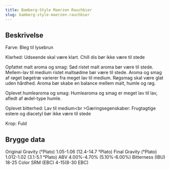 ```yaml
---
title: Bamberg-Style Maerzen Rauchbier
slug: bamberg-style-maerzen-rauchbier
---
```


## Beskrivelse
Farve: Bleg til lysebrun

Klarhed: Udseende skal være klart. Chill dis bør ikke være til stede

Opfattet malt aroma og smag: Sød ristet malt aroma bør være til stede. Mellem-lav til medium ristet maltsødme bør være til stede. Aroma og smag af røget bøgetræ varierer fra meget lav til medium. Røgsmag skal være glat uden hårdhed. Aroma bør skabe en balance mellem malt, humle og røg.

Oplevet humlearoma og smag: Humlearoma og smag er meget lav til lav, afledt af ædel-type humle.

Oplevet bitterhed: Lav til medium&lt;br &gt;Gæringsegenskaber: Frugtagtige estere og diacetyl bør ikke være til stede

Krop: Fuld



## Brygge data
Original Gravity (°Plato) 1.05-1.06 (12.4-14.7 °Plato)
Final Gravity  (°Plato) 1.012-1.02 (3.1-5.1 °Plato)
ABV 4.00%-4.70% (5.10%-6.00%)
Bitterness (IBU) 18-25
Color SRM (EBC) 4-15(8-30 EBC)					

